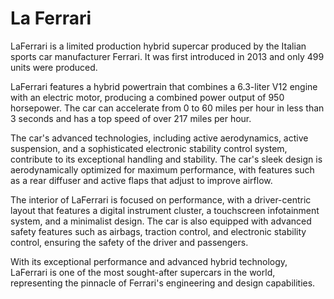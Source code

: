 # La Ferrari

LaFerrari is a limited production hybrid supercar produced by the Italian sports car manufacturer Ferrari. It was first introduced in 2013 and only 499 units were produced.

LaFerrari features a hybrid powertrain that combines a 6.3-liter V12 engine with an electric motor, producing a combined power output of 950 horsepower. The car can accelerate from 0 to 60 miles per hour in less than 3 seconds and has a top speed of over 217 miles per hour.

The car's advanced technologies, including active aerodynamics, active suspension, and a sophisticated electronic stability control system, contribute to its exceptional handling and stability. The car's sleek design is aerodynamically optimized for maximum performance, with features such as a rear diffuser and active flaps that adjust to improve airflow.

The interior of LaFerrari is focused on performance, with a driver-centric layout that features a digital instrument cluster, a touchscreen infotainment system, and a minimalist design. The car is also equipped with advanced safety features such as airbags, traction control, and electronic stability control, ensuring the safety of the driver and passengers.

With its exceptional performance and advanced hybrid technology, LaFerrari is one of the most sought-after supercars in the world, representing the pinnacle of Ferrari's engineering and design capabilities.